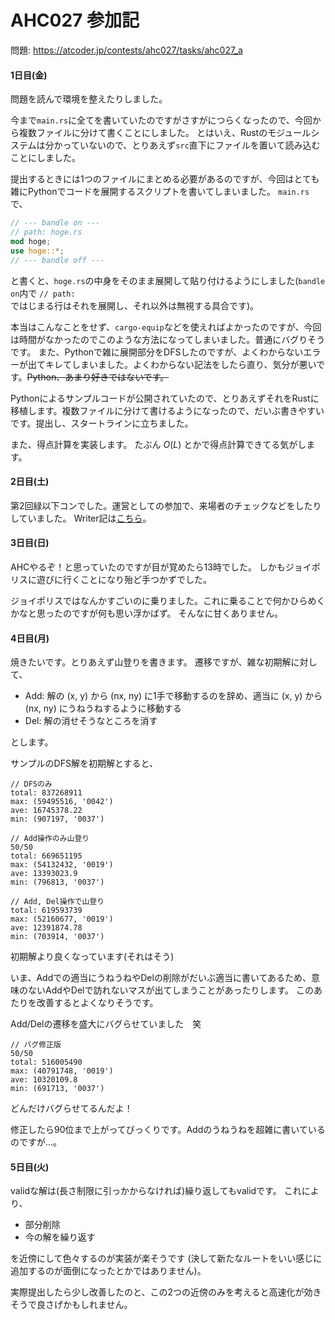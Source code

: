 # AHC027 参加記

問題: https://atcoder.jp/contests/ahc027/tasks/ahc027_a

#### 1日目(金)

問題を読んで環境を整えたりしました。

今まで<code>main.rs</code>に全てを書いていたのですがさすがにつらくなったので、今回から複数ファイルに分けて書くことにしました。
とはいえ、Rustのモジュールシステムは分かっていないので、とりあえず<code>src</code>直下にファイルを置いて読み込むことにしました。

提出するときには1つのファイルにまとめる必要があるのですが、今回はとても雑にPythonでコードを展開するスクリプトを書いてしまいました。
<code>main.rs</code>で、

```rust
// --- bandle on ---
// path: hoge.rs
mod hoge;
use hoge::*;
// --- bandle off ---
```

と書くと、<code>hoge.rs</code>の中身をそのまま展開して貼り付けるようにしました(<code>bandle on</code>内で <code>// path: </code>ではじまる行はそれを展開し、それ以外は無視する具合です)。

本当はこんなことをせず、<code>cargo-equip</code>などを使えればよかったのですが、今回は時間がなかったのでこのような方法になってしまいました。普通にバグりそうです。
また、Pythonで雑に展開部分をDFSしたのですが、よくわからないエラーが出てキレてしまいました。よくわからない記法をしたら直り、気分が悪いです。~~Python、あまり好きではないです。~~

Pythonによるサンプルコードが公開されていたので、とりあえずそれをRustに移植します。複数ファイルに分けて書けるようになったので、だいぶ書きやすいです。提出し、スタートラインに立ちました。

また、得点計算を実装します。 たぶん $O(L)$ とかで得点計算できてる気がします。


#### 2日目(土)

第2回緑以下コンでした。運営としての参加で、来場者のチェックなどをしたりしていました。
Writer記は[こちら](https://kyo-homepage.vercel.app/blog/below_green2)。

#### 3日目(日)

AHCやるぞ！と思っていたのですが目が覚めたら13時でした。
しかもジョイポリスに遊びに行くことになり殆ど手つかずでした。

ジョイポリスではなんかすごいのに乗りました。これに乗ることで何かひらめくかなと思ったのですが何も思い浮かばず。
そんなに甘くありません。


#### 4日目(月)

焼きたいです。とりあえず山登りを書きます。
遷移ですが、雑な初期解に対して、

- Add:
    解の (x, y) から (nx, ny) に1手で移動するのを辞め、適当に (x, y) から (nx, ny) にうねうねするように移動する
- Del:
    解の消せそうなところを消す

とします。

サンプルのDFS解を初期解とすると、

```
// DFSのみ
total: 837268911
max: (59495516, '0042')
ave: 16745378.22
min: (907197, '0037')
```

```
// Add操作のみ山登り
50/50
total: 669651195
max: (54132432, '0019')
ave: 13393023.9
min: (796813, '0037')
```

```
// Add, Del操作で山登り
total: 619593739
max: (52160677, '0019')
ave: 12391874.78
min: (703914, '0037')
```

初期解より良くなっています(それはそう)

いま、Addでの適当にうねうねやDelの削除がだいぶ適当に書いてあるため、意味のないAddやDelで訪れないマスが出てしまうことがあったりします。
このあたりを改善するとよくなりそうです。


Add/Delの遷移を盛大にバグらせていました　笑
```
// バグ修正版
50/50
total: 516005490
max: (40791748, '0019')
ave: 10320109.8
min: (691713, '0037')
```
どんだけバグらせてるんだよ！

修正したら90位まで上がってびっくりです。Addのうねうねを超雑に書いているのですが...。

#### 5日目(火)

validな解は(長さ制限に引っかからなければ)繰り返してもvalidです。
これにより、

- 部分削除
- 今の解を繰り返す

を近傍にして色々するのが実装が楽そうです
(決して新たなルートをいい感じに追加するのが面倒になったとかではありません)。

実際提出したら少し改善したのと、この2つの近傍のみを考えると高速化が効きそうで良さげかもしれません。
